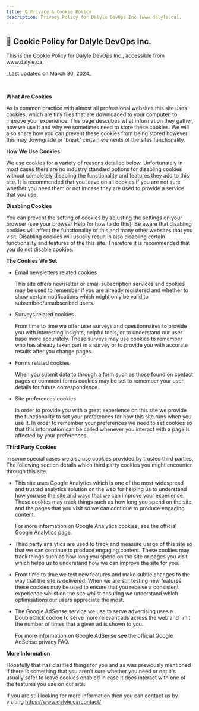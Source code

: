 ---
title: 🔒 Privacy & Cookie Policy
description: Privacy Policy for Dalyle DevOps Inc (www.dalyle.ca).
---

## 🍪 Cookie Policy for Dalyle DevOps Inc.
<p>
  This is the Cookie Policy for Dalyle DevOps Inc., accessible from
  www.dalyle.ca.
</p>

<p>_Last updated on March 30, 2024_</p>

<br />

<p>
  <strong>What Are Cookies</strong>
</p>

<p>
  As is common practice with almost all professional websites this site uses
  cookies, which are tiny files that are downloaded to your computer, to improve
  your experience. This page describes what information they gather, how we use
  it and why we sometimes need to store these cookies. We will also share how
  you can prevent these cookies from being stored however this may downgrade or
  'break' certain elements of the sites functionality.
</p>

<p>
  <strong>How We Use Cookies</strong>
</p>

<p>
  We use cookies for a variety of reasons detailed below. Unfortunately in most
  cases there are no industry standard options for disabling cookies without
  completely disabling the functionality and features they add to this site. It
  is recommended that you leave on all cookies if you are not sure whether you
  need them or not in case they are used to provide a service that you use.
</p>

<p>
  <strong>Disabling Cookies</strong>
</p>

<p>
  You can prevent the setting of cookies by adjusting the settings on your
  browser (see your browser Help for how to do this). Be aware that disabling
  cookies will affect the functionality of this and many other websites that you
  visit. Disabling cookies will usually result in also disabling certain
  functionality and features of the this site. Therefore it is recommended that
  you do not disable cookies.
</p>
<p>
  <strong>The Cookies We Set</strong>
</p>

<ul>

<li>
  <p>Email newsletters related cookies</p>
  <p>
    This site offers newsletter or email subscription services and cookies may
    be used to remember if you are already registered and whether to show
    certain notifications which might only be valid to subscribed/unsubscribed
    users.
  </p>
</li>

<li>
  <p>Surveys related cookies</p>
  <p>
    From time to time we offer user surveys and questionnaires to provide you
    with interesting insights, helpful tools, or to understand our user base
    more accurately. These surveys may use cookies to remember who has already
    taken part in a survey or to provide you with accurate results after you
    change pages.
  </p>
</li>

<li>
  <p>Forms related cookies</p>
  <p>
    When you submit data to through a form such as those found on contact pages
    or comment forms cookies may be set to remember your user details for future
    correspondence.
  </p>
</li>

<li>
  <p>Site preferences cookies</p>
  <p>
    In order to provide you with a great experience on this site we provide the
    functionality to set your preferences for how this site runs when you use
    it. In order to remember your preferences we need to set cookies so that
    this information can be called whenever you interact with a page is affected
    by your preferences.
  </p>
</li>

</ul>

<p>
  <strong>Third Party Cookies</strong>
</p>

<p>
  In some special cases we also use cookies provided by trusted third parties.
  The following section details which third party cookies you might encounter
  through this site.
</p>

<ul>

<li>
  <p>
    This site uses Google Analytics which is one of the most widespread and
    trusted analytics solution on the web for helping us to understand how you
    use the site and ways that we can improve your experience. These cookies may
    track things such as how long you spend on the site and the pages that you
    visit so we can continue to produce engaging content.
  </p>
  <p>
    For more information on Google Analytics cookies, see the official Google
    Analytics page.
  </p>
</li>

<li>
  <p>
    Third party analytics are used to track and measure usage of this site so
    that we can continue to produce engaging content. These cookies may track
    things such as how long you spend on the site or pages you visit which helps
    us to understand how we can improve the site for you.
  </p>
</li>

<li>
  <p>
    From time to time we test new features and make subtle changes to the way
    that the site is delivered. When we are still testing new features these
    cookies may be used to ensure that you receive a consistent experience
    whilst on the site whilst ensuring we understand which optimisations our
    users appreciate the most.
  </p>
</li>

<li>
  <p>
    The Google AdSense service we use to serve advertising uses a DoubleClick
    cookie to serve more relevant ads across the web and limit the number of
    times that a given ad is shown to you.
  </p>
  <p>
    For more information on Google AdSense see the official Google AdSense
    privacy FAQ.
  </p>
</li>

</ul>

<p>
  <strong>More Information</strong>
</p>

<p>
  Hopefully that has clarified things for you and as was previously mentioned if
  there is something that you aren't sure whether you need or not it's usually
  safer to leave cookies enabled in case it does interact with one of the
  features you use on our site.
</p>

<p>
  If you are still looking for more information then you can contact us
  by visiting <a href="https://www.dalyle.ca/contact/">https://www.dalyle.ca/contact/</a>
</p>
